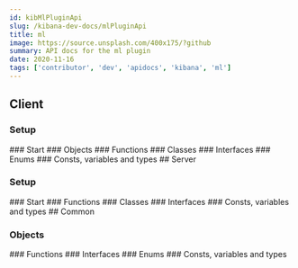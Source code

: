 ```yaml
---
id: kibMlPluginApi
slug: /kibana-dev-docs/mlPluginApi
title: ml
image: https://source.unsplash.com/400x175/?github
summary: API docs for the ml plugin
date: 2020-11-16
tags: ['contributor', 'dev', 'apidocs', 'kibana', 'ml']
---
```



## Client

### Setup
<DocDefinitionList data={[mlObj.client.setup]}/>
### Start
<DocDefinitionList data={[mlObj.client.start]}/>
### Objects
<DocDefinitionList data={mlObj.client.objects}/>
### Functions
<DocDefinitionList data={mlObj.client.functions}/>
### Classes
<DocDefinitionList data={mlObj.client.classes}/>
### Interfaces
<DocDefinitionList data={mlObj.client.interfaces}/>
### Enums
<DocDefinitionList data={mlObj.client.enums}/>
### Consts, variables and types
<DocDefinitionList data={mlObj.client.misc}/>
## Server

### Setup
<DocDefinitionList data={[mlObj.server.setup]}/>
### Start
<DocDefinitionList data={[mlObj.server.start]}/>
### Functions
<DocDefinitionList data={mlObj.server.functions}/>
### Classes
<DocDefinitionList data={mlObj.server.classes}/>
### Interfaces
<DocDefinitionList data={mlObj.server.interfaces}/>
### Consts, variables and types
<DocDefinitionList data={mlObj.server.misc}/>
## Common

### Objects
<DocDefinitionList data={mlObj.common.objects}/>
### Functions
<DocDefinitionList data={mlObj.common.functions}/>
### Interfaces
<DocDefinitionList data={mlObj.common.interfaces}/>
### Enums
<DocDefinitionList data={mlObj.common.enums}/>
### Consts, variables and types
<DocDefinitionList data={mlObj.common.misc}/>
